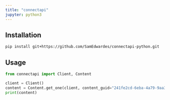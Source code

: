 ```yaml
---
title: "connectapi"
jupyter: python3
---
```


## Installation

```bash
pip install git+https://github.com/SamEdwardes/connectapi-python.git
```

## Usage

```python
from connectapi import Client, Content

client = Client()
content = Content.get_one(client, content_guid="241fe2cd-6eba-4a79-9aa3-6e6fe28c5714")
print(content)
```